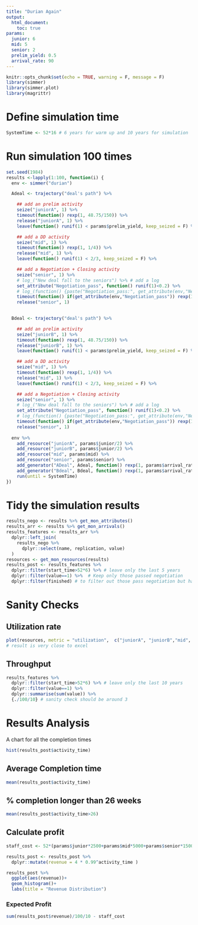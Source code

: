 ```yaml
---
title: "Durian Again"
output: 
  html_document:
    toc: true
params:
  junior: 6
  mid: 5
  senior: 2
  prelim_yield: 0.5
  arrival_rate: 90
---
```


```r
knitr::opts_chunk$set(echo = TRUE, warning = F, message = F)
library(simmer)
library(simmer.plot)
library(magrittr)
```

# Define simulation time

```r
SystemTime <- 52*16 # 6 years for warm up and 10 years for simulation
```

# Run simulation 100 times

```r
set.seed(1984)
results <-lapply(1:100, function(i) {
  env <- simmer("durian")

  Adeal <- trajectory("deal's path") %>%

    ## add an prelim activity
    seize("juniorA", 1) %>%
    timeout(function() rexp(1, 48.75/150)) %>%
    release("juniorA", 1) %>%
    leave(function() runif(1) < params$prelim_yield, keep_seized = F) %>%

    ## add a DD activity
    seize("mid", 1) %>%
    timeout(function() rexp(1, 1/4)) %>%
    release("mid", 1) %>%
    leave(function() runif(1) < 2/3, keep_seized = F) %>%

    ## add a Negotiation + Closing activity
    seize("senior", 1) %>%
    # log_("New deal fall to the seniors") %>% # add a log
    set_attribute("Negotiation_pass", function() runif(1)<0.2) %>%
    # log_(function() {paste("Negotiation_pass:", get_attribute(env,"Negotiation_pass"))}) %>%
    timeout(function() if(get_attribute(env,"Negotiation_pass")) rexp(1, 1/4) + rexp(1, 1/5) else rexp(1, 1/4)) %>%
    release("senior", 1)

  
  Bdeal <- trajectory("deal's path") %>%

    ## add an prelim activity
    seize("juniorB", 1) %>%
    timeout(function() rexp(1, 48.75/150)) %>%
    release("juniorB", 1) %>%
    leave(function() runif(1) < params$prelim_yield, keep_seized = F) %>%

    ## add a DD activity
    seize("mid", 1) %>%
    timeout(function() rexp(1, 1/4)) %>%
    release("mid", 1) %>%
    leave(function() runif(1) < 2/3, keep_seized = F) %>%

    ## add a Negotiation + Closing activity
    seize("senior", 1) %>%
    # log_("New deal fall to the seniors") %>% # add a log
    set_attribute("Negotiation_pass", function() runif(1)<0.2) %>%
    # log_(function() {paste("Negotiation_pass:", get_attribute(env,"Negotiation_pass"))}) %>%
    timeout(function() if(get_attribute(env,"Negotiation_pass")) rexp(1, 1/4) + rexp(1, 1/5) else rexp(1, 1/4)) %>%
    release("senior", 1)
  
  env %>%
    add_resource("juniorA", params$junior/2) %>%
    add_resource("juniorB", params$junior/2) %>%
    add_resource("mid", params$mid) %>%
    add_resource("senior", params$senior) %>%
    add_generator("ADeal", Adeal, function() rexp(1, params$arrival_rate/52/2), mon = 2) %>%
    add_generator("Bdeal", Bdeal, function() rexp(1, params$arrival_rate/52/2), mon = 2) %>%
    run(until = SystemTime)
})
```

# Tidy the simulation results
```r
results_nego <- results %>% get_mon_attributes()
results_arr <- results %>% get_mon_arrivals()
results_features <- results_arr %>%
  dplyr::left_join(
    results_nego %>%
      dplyr::select(name, replication, value)
  )
resources <- get_mon_resources(results)
results_post <- results_features %>%
  dplyr::filter(start_time>52*6) %>% # leave only the last 5 years
  dplyr::filter(value==1) %>%  # Keep only those passed negotiation
  dplyr::filter(finished) # to filter out those pass negotiation but has yet to finish completion
```

# Sanity Checks
## Utilization rate
```r
plot(resources, metric = "utilization",  c("juniorA", "juniorB","mid", "senior"))
# result is very close to excel
```

## Throughput
```r
results_features %>%
  dplyr::filter(start_time>52*6) %>% # leave only the last 10 years
  dplyr::filter(value==1) %>%
  dplyr::summarise(sum(value)) %>%
  {./100/10} # sanity check should be around 3
```

# Results Analysis

A chart for all the completion times
```r
hist(results_post$activity_time)
```
## Average Completion time

```r
mean(results_post$activity_time)
```

## % completion longer than 26 weeks

```r
mean(results_post$activity_time>26)
```


## Calculate profit
```r
staff_cost <- 52*(params$junior*2500+params$mid*5000+params$senior*15000)/1e6

results_post <- results_post %>%
  dplyr::mutate(revenue = 4 * 0.99^activity_time ) 
```

```r
results_post %>%
  ggplot(aes(revenue))+
  geom_histogram()+
  labs(title = "Revenue Distribution")
```

### Expected Profit
```r
sum(results_post$revenue)/100/10 - staff_cost
```

